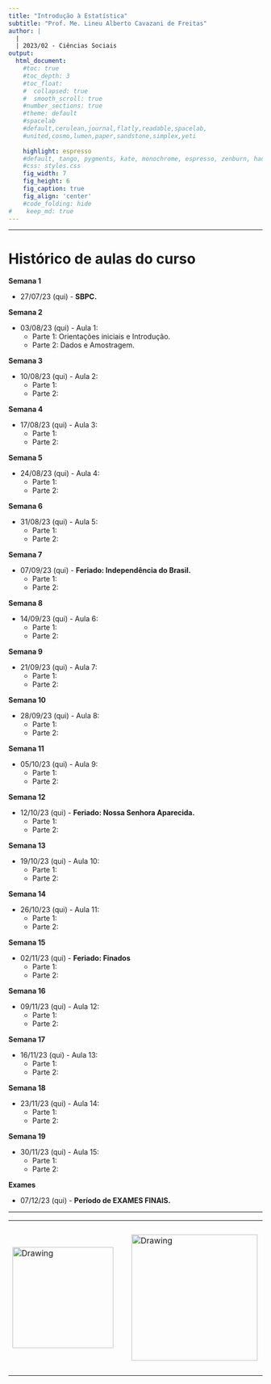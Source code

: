 ```yaml
---
title: "Introdução à Estatística"
subtitle: "Prof. Me. Lineu Alberto Cavazani de Freitas"
author: |
  |
  | 2023/02 - Ciências Sociais
output:
  html_document:                    
    #toc: true                       
    #toc_depth: 3                    
    #toc_float:                      
    #  collapsed: true
    #  smooth_scroll: true
    #number_sections: true           
    #theme: default
    #spacelab
    #default,cerulean,journal,flatly,readable,spacelab,
    #united,cosmo,lumen,paper,sandstone,simplex,yeti
    
    highlight: espresso
    #default, tango, pygments, kate, monochrome, espresso, zenburn, haddock, and textmate
    #css: styles.css                
    fig_width: 7                    
    fig_height: 6                   
    fig_caption: true               
    fig_align: 'center'
    #code_folding: hide              
#    keep_md: true
---
```


---

# Histórico de aulas do curso

**Semana 1**

 - 27/07/23 (qui) - **SBPC.**

**Semana 2**

 - 03/08/23 (qui) - Aula 1:
    - Parte 1: Orientações iniciais e Introdução.
    - Parte 2: Dados e Amostragem.
    
**Semana 3**

 - 10/08/23 (qui) - Aula 2:
    - Parte 1:
    - Parte 2:
    
**Semana 4**

 - 17/08/23 (qui) - Aula 3:
    - Parte 1:
    - Parte 2:
    
**Semana 5**

 - 24/08/23 (qui) - Aula 4:
    - Parte 1:
    - Parte 2:
    
**Semana 6**

 - 31/08/23 (qui) - Aula 5:
    - Parte 1:
    - Parte 2:
    
**Semana 7**

 - 07/09/23 (qui) - **Feriado: Independência do Brasil.**
    - Parte 1:
    - Parte 2:
    
**Semana 8**

 - 14/09/23 (qui) - Aula 6:
    - Parte 1:
    - Parte 2:
    
**Semana 9**

 - 21/09/23 (qui) - Aula 7:
    - Parte 1:
    - Parte 2:
    
**Semana 10**

 - 28/09/23 (qui) - Aula 8:
    - Parte 1:
    - Parte 2:
    
**Semana 11**

 - 05/10/23 (qui) - Aula 9:
    - Parte 1:
    - Parte 2:
    
**Semana 12**

 - 12/10/23 (qui) - **Feriado: Nossa Senhora Aparecida.**
    - Parte 1:
    - Parte 2:
    
**Semana 13**

 - 19/10/23 (qui) - Aula 10:
    - Parte 1:
    - Parte 2:
    
**Semana 14**

 - 26/10/23 (qui) - Aula 11:
    - Parte 1:
    - Parte 2:
    
**Semana 15**

 - 02/11/23 (qui) - **Feriado: Finados**
    - Parte 1:
    - Parte 2:
    
**Semana 16**

 - 09/11/23 (qui) - Aula 12:
    - Parte 1:
    - Parte 2:
    
**Semana 17**

 - 16/11/23 (qui) - Aula 13:
    - Parte 1:
    - Parte 2:
    
**Semana 18**

 - 23/11/23 (qui) - Aula 14:
    - Parte 1:
    - Parte 2:
    
**Semana 19**

 - 30/11/23 (qui) - Aula 15:
    - Parte 1:
    - Parte 2:
    
**Exames**

 - 07/12/23 (qui) - **Período de EXAMES FINAIS.**

---

<center>

<table><tr>

<td> <img src="img/ufpr-transparent-600px.png" alt="Drawing" style="width: 200px;"/> </td>

<td> &nbsp; &nbsp; &nbsp; &nbsp; &nbsp; &nbsp; </td>

<td> <img src="img/dest-texto-2.png" alt="Drawing" style="width: 250px;"/> </td>

<td> &nbsp; &nbsp; &nbsp; &nbsp; &nbsp; &nbsp; </td>

<td> <img src="img/leg.png" alt="Drawing" style="width: 300px;"/> </td>

</center>


<div class="tocify-extend-page" data-unique="tocify-extend-page" style="height: 0;"></div>